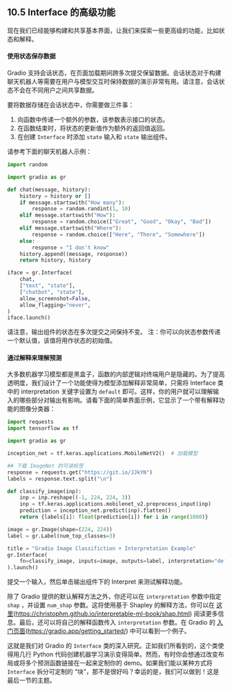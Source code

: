 
## 10.5 Interface 的高级功能 


现在我们已经能够构建和共享基本界面，让我们来探索一些更高级的功能，比如状态和解释。

#### 使用状态保存数据 

Gradio 支持会话状态，在页面加载期间跨多次提交保留数据。会话状态对于构建聊天机器人等需要在用户与模型交互时保持数据的演示非常有用。请注意，会话状态不会在不同用户之间共享数据。

要将数据存储在会话状态中，你需要做三件事：

1. 向函数中传递一个额外的参数，该参数表示接口的状态。
2. 在函数结束时，将状态的更新值作为额外的返回值返回。
3. 在创建 `Interface` 时添加 `state` 输入和 `state` 输出组件。

请参考下面的聊天机器人示例：

```python
import random

import gradio as gr

def chat(message, history):
    history = history or []
    if message.startswith("How many"):
        response = random.randint(1, 10)
    elif message.startswith("How"):
        response = random.choice(["Great", "Good", "Okay", "Bad"])
    elif message.startswith("Where"):
        response = random.choice(["Here", "There", "Somewhere"])
    else:
        response = "I don't know"
    history.append((message, response))
    return history, history

iface = gr.Interface(
    chat,
    ["text", "state"],
    ["chatbot", "state"],
    allow_screenshot=False,
    allow_flagging="never",
)
iface.launch()
```

请注意，输出组件的状态在多次提交之间保持不变。
注：你可以向状态参数传递一个默认值，该值将用作状态的初始值。

#### 通过解释来理解预测 

大多数机器学习模型都是黑盒子，函数的内部逻辑对终端用户是隐藏的。为了提高透明度，我们设计了一个功能使得为模型添加解释非常简单，只需将 Interface 类中的 interpretation 关键字设置为 `default` 即可。这样，你的用户就可以理解输入的哪些部分对输出有影响。请看下面的简单界面示例，它显示了一个带有解释功能的图像分类器：

```python
import requests
import tensorflow as tf

import gradio as gr

inception_net = tf.keras.applications.MobileNetV2()  # 加载模型

## 下载 ImageNet 的可读标签
response = requests.get("https://git.io/JJkYN")
labels = response.text.split("\n")

def classify_image(inp):
    inp = inp.reshape((-1, 224, 224, 3))
    inp = tf.keras.applications.mobilenet_v2.preprocess_input(inp)
    prediction = inception_net.predict(inp).flatten()
    return {labels[i]: float(prediction[i]) for i in range(1000)}

image = gr.Image(shape=(224, 224))
label = gr.Label(num_top_classes=3)

title = "Gradio Image Classifiction + Interpretation Example"
gr.Interface(
    fn=classify_image, inputs=image, outputs=label, interpretation="default", title=title
).launch()
```

提交一个输入，然后单击输出组件下的 Interpret 来测试解释功能。

除了 Gradio 提供的默认解释方法之外，你还可以在 `interpretation` 参数中指定 `shap` ，并设置 `num_shap` 参数。这将使用基于 Shapley 的解释方法，你可以在 [这里](https://christophm.github.io/interpretable-ml-book/shap.html)(https://christophm.github.io/interpretable-ml-book/shap.html) 阅读更多信息。最后，还可以将自己的解释函数传入 `interpretation` 参数。在 Gradio 的 [入门页面](https://gradio.app/getting_started/)(https://gradio.app/getting_started/) 中可以看到一个例子。

这就是我们对 Gradio 的 `Interface` 类的深入研究。正如我们所看到的，这个类使得用几行 Python 代码创建机器学习演示变得简单。然而，有时你会想通过改变布局或将多个预测函数链接在一起来定制你的 demo。如果我们能以某种方式将 `Interface` 拆分可定制的 “块”，那不是很好吗？幸运的是，我们可以做到！这是最后一节的主题。